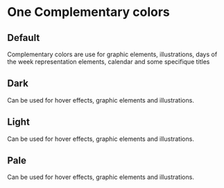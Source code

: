 
<Meta title="Design Tokens/Colors/One" />

<style>
  {`
      * {box-sizing: border-box;}
      .h2, .h3 {margin-top: 50px;border-bottom: 0;}
      .flex {display: flex;gap: 24px;flex-wrap: wrap;justify-content: flex-start;}
      .ctn-card {box-shadow: 0px 2px 6px 0px #00000026;border-radius: 8px;}
      .name-color {font-weight: bold;}
      .name-color, .hexa-color, .variable {margin: 0;line-height: 24px;font-size: 14px;}
      .background-color {height: 100px;width: 160px;border-radius: 8px 8px 0 0;}
      .description-color {padding: 16px;width: 160px;border-radius: 0 0 8px 8px;background: #FFFFFF;box-shadow: 0px 2px 6px rgba(0, 0, 0, 0.15);}
  `}
</style>

# One Complementary colors

## Default

Complementary colors are use for graphic elements, illustrations, days of the week representation elements, calendar and some specifique titles

<div className="flex">
  <Colors color="Purple" hexa="#A348C0" nameVar="$purple" />

  <Colors color="Blue" hexa="#46AFE6" nameVar="$blue" />

  <Colors color="Green" hexa="#5AC235" nameVar="$green" />

  <Colors color="Yellow" hexa="#F1CA00" nameVar="$yellow" />

  <Colors color="Red" hexa="#FF3A55" nameVar="$red" />

  <Colors color="Orange" hexa="#FF8D2E" nameVar="$orange" />
</div>

## Dark

Can be used for hover effects, graphic elements and illustrations.

<div className="flex">
  <Colors color="Purple" hexa="#812E9C" nameVar="$purple-900" />

  <Colors color="Blue" hexa="#1E8EC9" nameVar="$blue-900" />

  <Colors color="Green" hexa="#569E1B" nameVar="$green-900" />

  <Colors color="Yellow" hexa="#DFBC09" nameVar="$yellow-900" />

  <Colors color="Red" hexa="#E31E39" nameVar="$red-900" />

  <Colors color="Orange" hexa="#F17A17" nameVar="$orange-900" />
</div>

## Light

Can be used for hover effects, graphic elements and illustrations.

<div className="flex">
  <Colors color="Purple" hexa="#C79ED5" nameVar="$purple-200" />

  <Colors color="Blue" hexa="#B2DAEF" nameVar="$blue-200" />

  <Colors color="Green" hexa="#C3E5A5" nameVar="$green-200" />

  <Colors color="Yellow" hexa="#FAEA9C" nameVar="$yellow-200" />

  <Colors color="Red" hexa="#FFB6C0" nameVar="$red-200" />

  <Colors color="Orange" hexa="#FFCBA0" nameVar="$orange-200" />
</div>

## Pale

Can be used for hover effects, graphic elements and illustrations.

<div className="flex">
  <Colors color="Purple" hexa="#FAEBFF" nameVar="$purple-100" />

  <Colors color="Blue" hexa="#E4F4FF" nameVar="$blue-100" />

  <Colors color="Green" hexa="#E7F6E0" nameVar="$green-100" />

  <Colors color="Yellow" hexa="#FFFAE3" nameVar="$yellow-100" />

  <Colors color="Red" hexa="#FFE8EA" nameVar="$red-100" />

  <Colors color="Orange" hexa="#FFEFE3" nameVar="$orange-100" />
</div>
